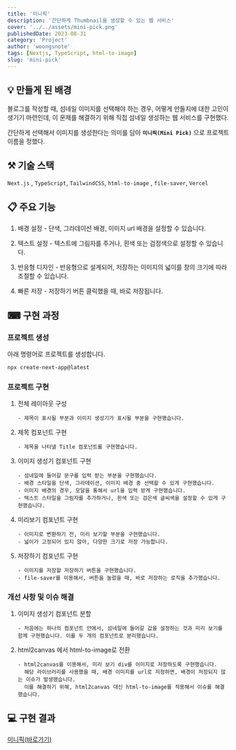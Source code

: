 ```yaml
---
title: '미니픽'
description: '간단하게 Thumbnail을 생성할 수 있는 웹 서비스'
cover: '../../assets/mini-pick.png'
publishedDate: 2023-08-31
category: 'Project'
author: 'woongsnote'
tags: [Nextjs, TypeScript, html-to-image]
slug: 'mini-pick'
---
```


## 💡 만들게 된 배경

블로그를 작성할 때, 섬네일 이미지를 선택해야 하는 경우, 어떻게 만들지에 대한 고민이 생기기 마련인데, 이 문제를 해결하기 위해 직접 섬네일 생성하는 웹 서비스를 구현했다.

간단하게 선택해서 이미지를 생성한다는 의미를 담아 **`미니픽(Mini Pick)`** 으로 프로젝트 이름을 정했다.

## ⚒️ 기술 스택

`Next.js` , `TypeScript`, `TailwindCSS`, `html-to-image` , `file-saver`, `Vercel`

## 📋 주요 기능

1. 배경 설정 - 단색, 그라데이션 배경, 이미지 url 배경을 설정할 수 있습니다.

2. 텍스트 설정 - 텍스트에 그림자를 주거나, 흰색 또는 검정색으로 설정할 수 있습니다.

3. 반응형 디자인 - 반응형으로 설계되어, 저장하는 이미지의 넓이를 창의 크기에 따라 조절할 수 있습니다.

4. 빠른 저장 - 저장하기 버튼 클릭했을 때, 바로 저장됩니다.

## ⌨ 구현 과정

### 프로젝트 생성

아래 명령어로 프로젝트를 생성합니다.

```bash
npx create-next-app@latest
```

### 프로젝트 구현

1.  전체 레이아웃 구성

        - 제목이 표시될 부분과 이미지 생성기가 표시될 부분을 구현했습니다.

2.  제목 컴포넌트 구현

        - 제목을 나타낼 Title 컴포넌트를 구현했습니다.

3.  이미지 생성기 컴포넌트 구현

        - 섬네일에 들어갈 문구를 입력 받는 부분을 구현했습니다.
        - 배경 스타일을 단색, 그라데이션, 이미지 배경 중 선택할 수 있게 구현했습니다.
        - 이미지 배경의 경우, 모달을 통해서 url을 입력 받게 구현했습니다.
        - 텍스트 스타일을 그림자를 추가하거나, 흰색 또는 검은색 글씨색을 설정할 수 있게 구현했습니다.

4.  미리보기 컴포넌트 구현

        - 이미지로 변환하기 전, 미리 보기할 부분을 구현했습니다.
        - 넓이가 고정되어 있지 않아, 다양한 크기로 저장 가능합니다.

5.  저장하기 컴포넌트 구현

        - 이미지를 저장할 저장하기 버튼을 구현했습니다.
        - file-saver를 이용해서, 버튼을 눌렀을 때, 바로 저장하는 로직을 추가했습니다.

### 개선 사항 및 이슈 해결

1.  이미지 생성기 컴포넌트 분할

        - 처음에는 하나의 컴포넌트 안에서, 섬네일에 들어갈 값을 설정하는 것과 미리 보기를 함께 구현했습니다. 이를 두 개의 컴포넌트로 분리했습니다.

2.  html2canvas 에서 html-to-image로 전환

        - html2canvas를 이용해서, 미리 보기 div를 이미지로 저장하도록 구현했습니다.
          해당 라이브러리를 사용했을 때, 배경 이미지를 url로 지정하면, 배경이 저장되지 않는 이슈가 발생했습니다.
          이를 해결하기 위해, html2canvas 대신 html-to-image를 적용해서 이슈를 해결했습니다.

## 💻 구현 결과

[미니픽(바로가기)](https://mini-pick.vercel.app)
